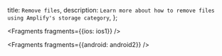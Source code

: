   title: `Remove files`,
  description: `Learn more about how to remove files using Amplify's storage category`,
};


<Fragments fragments={{ios: ios1}} />


<Fragments fragments={{android: android2}} />
